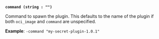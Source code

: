 <a id="plugin-flag-command" />

**`command (string : "")`**

Command to spawn the plugin. This defaults to the name of the plugin if both
`oci_image` and `command` are unspecified.

**Example**: `-command "my-secret-plugin-1.0.1"`
